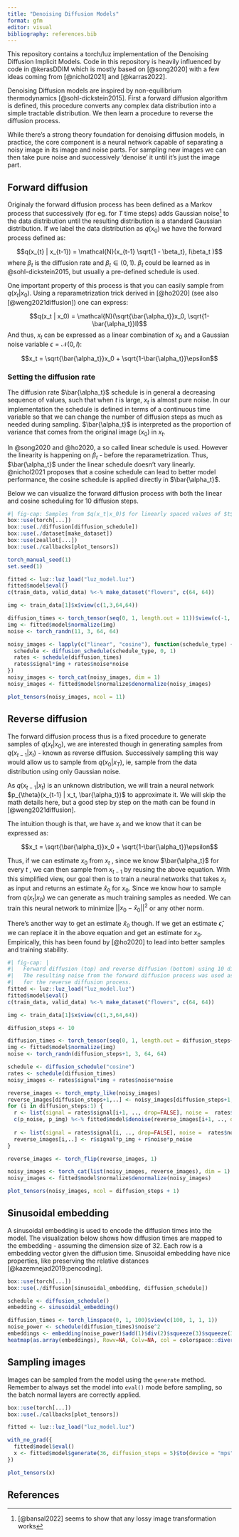 ```yaml
---
title: "Denoising Diffusion Models"
format: gfm
editor: visual
bibliography: references.bib
---
```


This repository contains a torch/luz implementation of the Denoising Diffusion Implicit Models. Code in this repository is heavily influenced by code in @kerasDDIM which is mostly based on [@song2020] with a few ideas coming from [@nichol2021] and [@karras2022].

Denoising Diffusion models are inspired by non-equilibrium thermodynamics [@sohl-dickstein2015]. First a forward diffusion algorithm is defined, this procedure converts any complex data distribution into a simple tractable distribution. We then learn a procedure to reverse the diffusion process.

While there's a strong theory foundation for denoising diffusion models, in practice, the core component is a neural network capable of separating a noisy image in its image and noise parts. For sampling new images we can then take pure noise and successively 'denoise' it until it's just the image part.

## Forward diffusion

Originaly the forward diffusion process has been defined as a Markov process that successively (for eg. for $T$ time steps) adds Gaussian noise[^1] to the data distribution until the resulting distribution is a standard Gaussian distribution. If we label the data distribution as $q(x_{0})$ we have the forward process defined as:

[^1]: [@bansal2022] seems to show that any lossy image transformation works

$$q(x_{t} | x_{t-1}) = \mathcal{N}(x_{t-1} \sqrt{1 - \beta_t}, I\beta_t )$$ where $\beta_t$ is the diffusion rate and $\beta_t \in (0,1)$. $\beta_t$ could be learned as in @sohl-dickstein2015, but usually a pre-defined schedule is used.

One important property of this process is that you can easily sample from $q(x_t | x_0)$. Using a reparametrization trick derived in [@ho2020] (see also [@weng2021diffusion]) one can express:

$$q(x_t | x_0) = \mathcal{N}(\sqrt{\bar{\alpha_t}}x_0, \sqrt{1-\bar{\alpha_t}}I)$$ And thus, $x_t$ can be expressed as a linear combination of $x_0$ and a Gaussian noise variable $\epsilon = \mathcal{N}(0, I)$:

$$x_t = \sqrt{\bar{\alpha_t}}x_0 + \sqrt{1-\bar{\alpha_t}}\epsilon$$

### Setting the diffusion rate

The diffusion rate $\bar{\alpha_t}$ schedule is in general a decreasing sequence of values, such that when $t$ is large, $x_t$ is almost pure noise. In our implementation the schedule is defined in terms of a continuous time variable so that we can change the number of diffusion steps as much as needed during sampling. $\bar{\alpha_t}$ is interpreted as the proportion of variance that comes from the original image ($x_0$) in $x_t$.

In @song2020 and @ho2020, a so called linear schedule is used. However the linearity is happening on $\beta_t$ - before the reparametrization. Thus, $\bar{\alpha_t}$ under the linear schedule doesn't vary linearly. @nichol2021 proposes that a cosine schedule can lead to better model performance, the cosine schedule is applied directly in $\bar{\alpha_t}$.

Below we can visualize the forward diffusion process with both the linear and cosine scheduling for 10 diffusion steps.

```r
#| fig-cap: Samples from $q(x_t|x_0)$ for linearly spaced values of $t$ with linear schedule (top) and the cosine schedule (bottom). We can see that with the linear schedule, images become almost pure noise after the first half - this seems to interfere in model performance according to @nichol2021 .
box::use(torch[...])
box::use(./diffusion[diffusion_schedule])
box::use(./dataset[make_dataset])
box::use(zeallot[...])
box::use(./callbacks[plot_tensors])

torch_manual_seed(1)
set.seed(1)

fitted <- luz::luz_load("luz_model.luz")
fitted$model$eval()
c(train_data, valid_data) %<-% make_dataset("flowers", c(64, 64))

img <- train_data[1]$x$view(c(1,3,64,64))

diffusion_times <- torch_tensor(seq(0, 1, length.out = 11))$view(c(-1, 1, 1, 1))
img <- fitted$model$normalize(img)
noise <- torch_randn(11, 3, 64, 64)

noisy_images <- lapply(c("linear", "cosine"), function(schedule_type) {
  schedule <- diffusion_schedule(schedule_type, 0, 1)
  rates <- schedule(diffusion_times)
  rates$signal*img + rates$noise*noise
})
noisy_images <- torch_cat(noisy_images, dim = 1)
noisy_images <- fitted$model$normalize$denormalize(noisy_images)

plot_tensors(noisy_images, ncol = 11)
```

## Reverse diffusion

The forward diffusion process thus is a fixed procedure to generate samples of $q(x_t|x_0)$, we are interested though in generating samples from $q(x_{t-1} | x_t)$ - known as reverse diffusion. Successively sampling this way would allow us to sample from $q(x_0 | x_T)$, ie, sample from the data distribution using only Gaussian noise.

As $q(x_{t-1} | x_t)$ is an unknown distribution, we will train a neural network $p_{\theta}(x_{t-1} | x_t, \bar{\alpha_t})$ to approximate it. We will skip the math details here, but a good step by step on the math can be found in [@weng2021diffusion].

The intuition though is that, we have $x_t$ and we know that it can be expressed as:

$$x_t = \sqrt{\bar{\alpha_t}}x_0 + \sqrt{1-\bar{\alpha_t}}\epsilon$$

Thus, if we can estimate $x_0$ from $x_t$ , since we know $\bar{\alpha_t}$ for every $t$ , we can then sample from $x_{t-1}$ by reusing the above equation. With this simplified view, our goal then is to train a neural networks that takes $x_t$ as input and returns an estimate $\hat{x}_0$ for $x_0$. Since we know how to sample from $q(x_t|x_0)$ we can generate as much training samples as needed. We can train this neural network to minimize $||x_0 - \hat{x}_0||^2$ or any other norm.

There's another way to get an estimate $\hat{x}_0$ though. If we get an estimate $\hat{\epsilon}$, we can replace it in the above equation and get an estimate for $x_0$. Empirically, this has been found by [@ho2020] to lead into better samples and training stability.

```r
#| fig-cap: | 
#|   Forward diffusion (top) and reverse diffusion (bottom) using 10 difusion steps.
#|   The resulting noise from the forward diffusion process was used as input noise
#|   for the reverse diffusion process.
fitted <- luz::luz_load("luz_model.luz")
fitted$model$eval()
c(train_data, valid_data) %<-% make_dataset("flowers", c(64, 64))

img <- train_data[1]$x$view(c(1,3,64,64))

diffusion_steps <- 10

diffusion_times <- torch_tensor(seq(0, 1, length.out = diffusion_steps+1))$view(c(-1, 1, 1, 1))
img <- fitted$model$normalize(img)
noise <- torch_randn(diffusion_steps+1, 3, 64, 64)

schedule <- diffusion_schedule("cosine")
rates <- schedule(diffusion_times)
noisy_images <- rates$signal*img + rates$noise*noise

reverse_images <- torch_empty_like(noisy_images)
reverse_images[diffusion_steps+1,..] <- noisy_images[diffusion_steps+1, ..]
for (i in diffusion_steps:1) {
  r <- list(signal = rates$signal[i+1, .., drop=FALSE], noise =  rates$noise[i+1, .., drop=FALSE])
  c(p_noise, p_img) %<-% fitted$model$denoise(reverse_images[i+1, .., drop=FALSE], r)
  
  r <- list(signal = rates$signal[i, .., drop=FALSE], noise =  rates$noise[i, .., drop=FALSE])
  reverse_images[i,..] <- r$signal*p_img + r$noise*p_noise
}

reverse_images <- torch_flip(reverse_images, 1)

noisy_images <- torch_cat(list(noisy_images, reverse_images), dim = 1)
noisy_images <- fitted$model$normalize$denormalize(noisy_images)

plot_tensors(noisy_images, ncol = diffusion_steps + 1)
```


## Sinusoidal embedding

A sinusoidal embedding is used to encode the diffusion times into the model. The visualization below shows how diffusion times are mapped to the embedding - assuming the dimension size of 32. Each row is a embedding vector given the diffusion time. Sinusoidal embedding have nice properties, like preserving the relative distances [@kazemnejad2019:pencoding].

```r
box::use(torch[...])
box::use(./diffusion[sinusoidal_embedding, diffusion_schedule])

schedule <- diffusion_schedule()
embedding <- sinusoidal_embedding()

diffusion_times <- torch_linspace(0, 1, 100)$view(c(100, 1, 1, 1))
noise_power <- schedule(diffusion_times)$noise^2
embeddings <- embedding(noise_power)$add(1)$div(2)$squeeze(3)$squeeze(3)
heatmap(as.array(embeddings), Rowv=NA, Colv=NA, col = colorspace::diverge_hsv(50), scale = "none", labRow = sprintf("%.2f", seq(0,1,length.out = 100)))
```

## Sampling images

Images can be sampled from the model using the `generate` method. Remember to always set the model into `eval()` mode before sampling, so the batch normal layers are correctly applied.

```r
box::use(torch[...])
box::use(./callbacks[plot_tensors])

fitted <- luz::luz_load("luz_model.luz")

with_no_grad({
  fitted$model$eval()
  x <- fitted$model$generate(36, diffusion_steps = 5)$to(device = "mps")
})

plot_tensors(x)
```

## References
